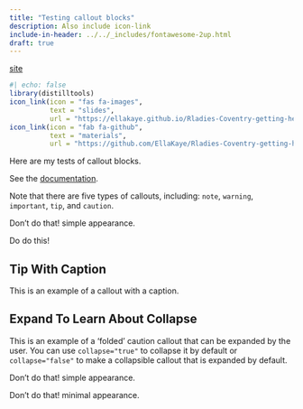 ```yaml
---
title: "Testing callout blocks"
description: Also include icon-link
include-in-header: ../../_includes/fontawesome-2up.html
draft: true
---
```


<a href="https://ellakaye.github.io/distilltools/" class="icon-link" target="_blank" rel="noopener"><i class="fa-solid fa-globe"></i> site</a>

```r
#| echo: false
library(distilltools)
icon_link(icon = "fas fa-images",
          text = "slides",
          url = "https://ellakaye.github.io/Rladies-Coventry-getting-help-in-R/getting_help_in_R.html#1")
icon_link(icon = "fab fa-github",
          text = "materials",
          url = "https://github.com/EllaKaye/Rladies-Coventry-getting-help-in-R")
```


Here are my tests of callout blocks.

See the [documentation](https://quarto.org/docs/authoring/callouts.html).

:::{.callout-note}
Note that there are five types of callouts, including:
`note`, `warning`, `important`, `tip`, and `caution`.
:::

:::{.callout-warning}
Don't do that! simple appearance.
:::

:::{.callout-important}
Do do this!
:::

:::{.callout-tip}
## Tip With Caption

This is an example of a callout with a caption.
:::

:::{.callout-caution collapse="true"}
## Expand To Learn About Collapse

This is an example of a 'folded' caution callout that can be expanded by the user. You can use `collapse="true"` to collapse it by default or `collapse="false"` to make a collapsible callout that is expanded by default.
:::

:::{.callout-caution appearance="simple"}
Don't do that! simple appearance.
:::

:::{.callout-caution appearance="minimal"}
Don't do that! minimal appearance.
:::

